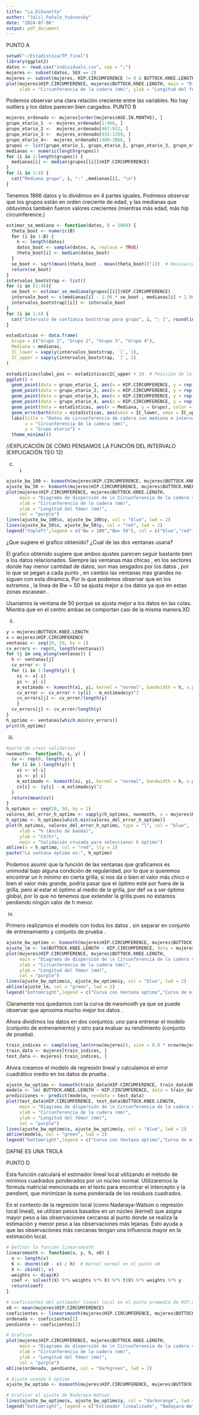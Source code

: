 ```yaml
---
title: "La_Dibunetta"
author: "Jalil_Pañale_Yudcovsky"
date: "2024-07-06"
output: pdf_document
---
```

PUNTO A
```r
setwd("~/Estadística/TP_final")
library(ggplot2)
datos <- read.csv("individuals.csv", sep = ";")
mujeres <- subset(datos, SEX == 2)
mujeres <- subset(mujeres, HIP.CIRCUMFERENCE != 0 & BUTTOCK.KNEE.LENGTH != 0)
plot(mujeres$HIP.CIRCUMFERENCE, mujeres$BUTTOCK.KNEE.LENGTH, main = "Diagrama de dispersión de \n Circunferencia de la cadera vs longitud del fémur",
     xlab = "Circunferencia de la cadera (mm)", ylab = "Longitud del fémur (mm)", col = "purple")
```
Podemos observar una clara relación creciente entre las variables. No hay outliers y los datos parecen bien cargados.
\n \n
PUNTO B
```r
mujeres_ordenado <- mujeres[order(mujeres$AGE.IN.MONTHS), ]
grupo_etario_1  <- mujeres_ordenado[1:466, ]
grupo_etario_2 <-  mujeres_ordenado[467:932, ]
grupo_etario_3 <-  mujeres_ordenado[933:1399, ]
grupo_etario_4<-  mujeres_ordenado[1400:1866, ]
grupos <- list(grupo_etario_1, grupo_etario_2, grupo_etario_3, grupo_etario_4)
medianas <- numeric(length(grupos))
for (i in 1:length(grupos)) {
  medianas[i] <- median(grupos[[i]]$HIP.CIRCUMFERENCE)
}
for (i in 1:4) {
  cat("Mediana grupo", i, ":" ,medianas[i], "\n")
}
```
Tenemos 1866 datos y lo dividimos en 4 partes iguales. Podmeos observar que los grupos están en orden creciente de edad, y las medianas que obtuvimos también fueron valores crecientes (mientras más edad, más hip circumference.)
```r
estimar_se_mediana <- function(datos, B = 1000) {
  theta_boot <- numeric(B)
  for (i in 1:B) {
    n <- length(datos)
    datos_boot <- sample(datos, n, replace = TRUE)
    theta_boot[i] <- median(datos_boot)
  }
  se_boot <- sqrt(mean((theta_boot - mean(theta_boot))^2))  # Desviación estándar de las medianas bootstrap
  return(se_boot)
}
intervalos_bootstrap <- list()
for (i in (1:4)){
  se_boot <- estimar_se_mediana(grupos[[i]]$HIP.CIRCUMFERENCE)
  intervalo_boot <- c(medianas[i] - 1.96 * se_boot , medianas[i] + 1.96 * se_boot)
  intervalos_bootstrap[[i]] <- intervalo_boot
}
for (i in 1:4) {
  cat("Intervalo de confianza bootstrap para grupo", i, ": [", round(intervalos_bootstrap[[i]][1], 2), ", ", round(intervalos_bootstrap[[i]][2], 2), "]\n")
}
```
```r

estadisticas <- data.frame(
  Grupo = c("Grupo 1", "Grupo 2", "Grupo 3", "Grupo 4"),
  Mediana = medianas,
  IC_lower = sapply(intervalos_bootstrap, `[`, 1),
  IC_upper = sapply(intervalos_bootstrap, `[`, 2)
)

estadisticas$label_pos <- estadisticas$IC_upper + 10  # Posición de la etiqueta para las barras de error
ggplot() +
  geom_point(data = grupo_etario_1, aes(x = HIP.CIRCUMFERENCE, y = rep("Grupo 1", nrow(grupo_etario_1))), color = "gray", size = 2, alpha = 0.5) +
  geom_point(data = grupo_etario_2, aes(x = HIP.CIRCUMFERENCE, y = rep("Grupo 2", nrow(grupo_etario_2))), color = "gray", size = 2, alpha = 0.5) +
  geom_point(data = grupo_etario_3, aes(x = HIP.CIRCUMFERENCE, y = rep("Grupo 3", nrow(grupo_etario_3))), color = "gray", size = 2, alpha = 0.5) +
  geom_point(data = grupo_etario_4, aes(x = HIP.CIRCUMFERENCE, y = rep("Grupo 4", nrow(grupo_etario_4))), color = "gray", size = 2, alpha = 0.5) +
  geom_point(data = estadisticas, aes(x = Mediana, y = Grupo), color = "darkorange", size = 2) +
  geom_errorbarh(data = estadisticas, aes(xmin = IC_lower, xmax = IC_upper, y = Grupo), height = 0.4, color = "darkblue", lwd = 1) +
  labs(title = "Datos de circunferencia de cadera con mediana e intervalo de confianza por grupo etario",
       x = "Circunferencia de la cadera (mm)",
       y = "Grupo etario") +
  theme_minimal()
```
//EXPLICACIÓN DE CÓMO PENSAMOS LA FUNCIÓN DEL INTERVALO (EXPLICACIÓN TEO 12)


c) i)
```r
ajuste_bw_100 <- ksmooth(mujeres$HIP.CIRCUMFERENCE, mujeres$BUTTOCK.KNEE.LENGTH, kernel = "normal", bandwidth = 100)
ajuste_bw_50 <- ksmooth(mujeres$HIP.CIRCUMFERENCE, mujeres$BUTTOCK.KNEE.LENGTH, kernel = "normal", bandwidth = 50)
plot(mujeres$HIP.CIRCUMFERENCE, mujeres$BUTTOCK.KNEE.LENGTH, 
     main = "Diagrama de dispersión de \n Circunferencia de la cadera vs longitud del fémur",
     xlab = "Circunferencia de la cadera (mm)", 
     ylab = "Longitud del fémur (mm)", 
     col = "purple")
lines(ajuste_bw_100$x, ajuste_bw_100$y, col = "blue", lwd = 2)
lines(ajuste_bw_50$x, ajuste_bw_50$y, col = "red", lwd = 2)
legend("topleft",legend = c("Bw = 100","Bw= 50"), col = c("blue","red"),lwd = 2)
```

¿Que sugiere el grafico obtenido? ¿Cual de las dos ventanas usarıa?

El grafico obtenido sugiere que ambos ajustes parecen seguir bastante bien a los datos relacionados. 
Siempre las ventanas mas chicas , en los sectores donde hay menor cantidad de datos, son mas sesgados por los datos , por lo que se pegan a cada punto , en cambio las ventanas mas grandes no siguen con esta dinamica, Por lo que podemos observar que en los extremos , la linea de Bw = 50 se ajusta mejor a los datos ya que en estas zonas escasean . 

Usariamos la ventana de 50 porque se ajusta mejor a los datos en las colas. Mientra que en el centro ambas se comportan casi de la misma manera.XD


ii)

```r
y = mujeres$BUTTOCK.KNEE.LENGTH
x = mujeres$HIP.CIRCUMFERENCE
ventanas <- seq(20, 50, by = 1)
cv_errors <- rep(0, length(ventanas))
for (j in seq_along(ventanas)) {
  h <- ventanas[j]
  cv_error <- 0
  for (i in 1:length(y)) {
    xi <- x[-i]
    yi <- y[-i]
    m_estimado <- ksmooth(xi, yi, kernel = "normal", bandwidth = h, x.points = x[i])
    cv_error <- cv_error + (y[i] - m_estimado$y)^2
    cv_errors[j] <- cv_error/length(y)
    }
  cv_errors[j] <- cv_error/length(y)
}
h_optimo <- ventanas[which.min(cv_errors)]
print(h_optimo)
```
iii)

```r
#parte de cross validation
nwsmooth<- function(h, x, y) {
  cv <- rep(0, length(y))
  for (i in 1:length(y)) {
    xi <- x[-i]
    yi <- y[-i]
    m_estimado <- ksmooth(xi, yi, kernel = "normal", bandwidth = h, x.points = x[i])
    cv[i] <- (y[i] - m_estimado$y)^2
  }
  return(mean(cv))
}
h_optimos <- seq(20, 50, by = 1)
valores_del_error_h_optimo <- sapply(h_optimos, nwsmooth, x = mujeres$HIP.CIRCUMFERENCE, y = mujeres$BUTTOCK.KNEE.LENGTH)
h_optimo <- h_optimos[which.min(valores_del_error_h_optimo)]
plot(h_optimos, valores_del_error_h_optimo, type = "l", col = "blue", lwd = 2,
     xlab = "h (Ancho de banda)", 
     ylab = "CV(h)", 
     main = "Validación cruzada para seleccionar h óptimo")
abline(v = h_optimo, col = "red", lty = 2)
paste("La ventana óptima es:", h_optimo)
```
Podemos asumir que la función de las ventanas que graficamos es unimodal bajo alguna condición de regularidad, por lo que si queremos encontrar un h mínimo en cierta grilla, si nos da o bien el valor más chico o bien el valor más grande, podría pasar que el óptimo esté por fuera de la grilla, pero al estar el óptimo al medio de la grilla, por def va a ser óptimo global, por lo que no tenemos que extender la grilla pues no estamos perdiendo ningún valor de h menor.


iv)

Primero realizamos el modelo con todos los datos , sin separar en conjunto de entrenamiento y conjunto de prueba . 

```r
ajuste_bw_optimo <- ksmooth(mujeres$HIP.CIRCUMFERENCE, mujeres$BUTTOCK.KNEE.LENGTH, kernel = "normal", bandwidth = h_optimo)
ajuste_lm <- lm(BUTTOCK.KNEE.LENGTH ~ HIP.CIRCUMFERENCE, data = mujeres)
plot(mujeres$HIP.CIRCUMFERENCE, mujeres$BUTTOCK.KNEE.LENGTH,
     main = "Diagrama de dispersión de \n Circunferencia de la cadera vs longitud del fémur",
     xlab = "Circunferencia de la cadera (mm)", 
     ylab = "Longitud del fémur (mm)", 
     col = "purple")
lines(ajuste_bw_optimo$x, ajuste_bw_optimo$y, col = "blue", lwd = 2)
abline(ajuste_lm, col = "green", lwd = 2)
legend("bottomright",legend = c("Curva con Ventana optima","Curva de minimos cuadrados"), col = c("blue","green"),lwd = 2)
```
Claramente nos quedamos con la curva de nwsmooth ya que se puede observar que aproxima mucho mejor los datos . 

Ahora dividimos los datos en dos conjuntos: uno para entrenar el modelo (conjunto de entrenamiento) y otro para evaluar su rendimiento (conjunto de prueba).

```r
train_indices <- sample(seq_len(nrow(mujeres)), size = 0.8 * nrow(mujeres))
train_data <- mujeres[train_indices, ]
test_data <- mujeres[-train_indices, ]
```


Ahora creamos el modelo de regresión lineal y calculamos el error cuadrático medio en los datos de prueba .

```r
ajuste_bw_optimo <- ksmooth(train_data$HIP.CIRCUMFERENCE, train_data$BUTTOCK.KNEE.LENGTH, kernel = "normal", bandwidth = h_optimo)
modelo <- lm( BUTTOCK.KNEE.LENGTH ~ HIP.CIRCUMFERENCE, data = train_data)
predicciones <- predict(modelo, newdata = test_data)
plot(test_data$HIP.CIRCUMFERENCE, test_data$BUTTOCK.KNEE.LENGTH,
     main = "Diagrama de dispersión de \n Circunferencia de la cadera vs longitud del fémur",
     xlab = "Circunferencia de la cadera (mm)", 
     ylab = "Longitud del fémur (mm)", 
     col = "purple")
lines(ajuste_bw_optimo$x, ajuste_bw_optimo$y, col = "blue", lwd = 2)
abline(modelo, col = "green", lwd = 2)
legend("bottomright",legend = c("Curva con Ventana optima","Curva de minimos cuadrados"), col = c("blue","green"),lwd = 2)
```
DAFNE ES UNA TROLA 

PUNTO D 

Esta función calculará el estimador lineal local utilizando el método de mínimos cuadrados ponderados por un núcleo normal.
Utilizaremos la fórmula matricial mencionada en el texto para encontrar el intercepto y  la pendient,  que minimizan la suma ponderada de los residuos cuadrados.

En el contexto de la regresión local (como Nadaraya-Watson o regresión local lineal), se utilizan pesos basados en un núcleo (kernel) que asigna mayor peso a las observaciones cercanas al punto donde se realiza la estimación y menor peso a las observaciones más lejanas. Esto ayuda a que las observaciones más cercanas tengan una influencia mayor en la estimación local.

```r
# Definir la función linearsmooth
linearsmooth <- function(x, y, h, x0) {
  n <- length(x)
  K <- dnorm((x0 - x) / h)  # Kernel normal en el punto x0
  X <- cbind(1, x)
  weights <- diag(K)
  coef <- solve(t(X) %*% weights %*% X) %*% t(X) %*% weights %*% y
  return(coef)
}

# Coeficientes del estimador lineal local en el punto promedio de HIP.CIRCUMFERENCE
x0 <- mean(mujeres$HIP.CIRCUMFERENCE)
coeficientes <- linearsmooth(mujeres$HIP.CIRCUMFERENCE, mujeres$BUTTOCK.KNEE.LENGTH, 40, x0)
ordenada <- coeficientes[1]
pendiente <- coeficientes[2]

# Graficar
plot(mujeres$HIP.CIRCUMFERENCE, mujeres$BUTTOCK.KNEE.LENGTH,
     main = "Diagrama de dispersión de \n Circunferencia de la cadera vs longitud del fémur",
     xlab = "Circunferencia de la cadera (mm)", 
     ylab = "Longitud del fémur (mm)", 
     col = "purple")
abline(ordenada, pendiente, col = "darkgreen", lwd = 2)

# Ajuste usando h óptimo
ajuste_bw_optimo <- ksmooth(mujeres$HIP.CIRCUMFERENCE, mujeres$BUTTOCK.KNEE.LENGTH, kernel = "normal", bandwidth = h_optimo)

# Graficar el ajuste de Nadaraya-Watson
lines(ajuste_bw_optimo$x, ajuste_bw_optimo$y, col = "darkorange", lwd = 2)
legend("bottomright", legend = c("Estimador linealizado", "Nadayara-Watson"), col = c("darkgreen", "darkorange"), lwd = 2)

```








